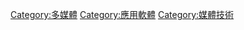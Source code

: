{{Commonscat|Multimedia software}}

[[Category:多媒體|Category:多媒體]]
[[Category:應用軟體|Category:應用軟體]]
[[Category:媒體技術|Category:媒體技術]]